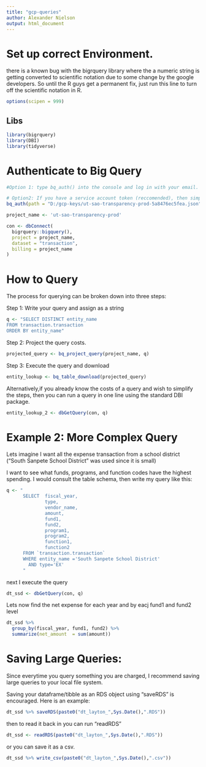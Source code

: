 ---
title: "gcp-queries"
author: Alexander Nielson
output: html_document
---

# Set up correct Environment.

there is a known bug with the bigrquery library where the a numeric string is getting converted to scientific notation due to some change by the google developers. So until the R guys get a permanent fix, just run this line to turn off the scientific notation in R. 

```{r}
options(scipen = 999)
```

## Libs
```{r}
library(bigrquery)
library(DBI)
library(tidyverse)
```

# Authenticate to Big Query
```{r}
#Option 1: type bq_auth() into the console and log in with your email.

# Option2: If you have a service account token (reccomended), then simply put in the key path like this:
bq_auth(path = "D:/gcp-keys/ut-sao-transparency-prod-5a8476ec5fea.json")

project_name <- 'ut-sao-transparency-prod'

con <- dbConnect(
  bigrquery::bigquery(),
  project = project_name,
  dataset = "transaction",
  billing = project_name
)
```

# How to Query

The process for querying can be broken down into three steps:

Step 1: Write your query and assign as a string
```{r}
q <- "SELECT DISTINCT entity_name
FROM transaction.transaction
ORDER BY entity_name"
```

Step 2: Project the query costs. 
```{r}
projected_query <- bq_project_query(project_name, q)
```

Step 3: Execute the query and download
```{r}
entity_lookup <- bq_table_download(projected_query)
```

Alternatively,if you already know the costs of a query and wish to simplify the steps, then you can run a query in one line using the standard DBI package.

```{r}
entity_lookup_2 <- dbGetQuery(con, q)
```

# Example 2: More Complex Query

Lets imagine I want all the expense transaction from a school district ("South Sanpete School District" was used since it is small)

I want to see what funds, programs, and function codes have the highest spending. I would consult the table schema, then write my query like this:
```{r}
q <- "
      SELECT  fiscal_year, 
              type, 
              vendor_name, 
              amount, 
              fund1, 
              fund2, 
              program1, 
              program2, 
              function1, 
              function2
      FROM `transaction.transaction`
      WHERE entity_name ='South Sanpete School District' 
        AND type='EX'
      "
```

next I execute the query
```{r}
dt_ssd <- dbGetQuery(con, q)
```

Lets now find the net expense for each year and by eacj fund1 and fund2 level
```{r}
dt_ssd %>%
  group_by(fiscal_year, fund1, fund2) %>% 
  summarize(net_amount  = sum(amount)) 
```


# Saving Large Queries: 

Since everytime you query something you are charged, I recommend saving large queries to your local file system.

Saving your dataframe/tibble as an RDS object using "saveRDS" is encouraged. Here is an example: 
```{r}
dt_ssd %>% saveRDS(paste0("dt_layton_",Sys.Date(),".RDS"))
```

then to read it back in you can run "readRDS"
```{r}
dt_ssd <- readRDS(paste0("dt_layton_",Sys.Date(),".RDS"))
```


or you can save it as a csv.
```{r}
dt_ssd %>% write_csv(paste0("dt_layton_",Sys.Date(),".csv"))
```
